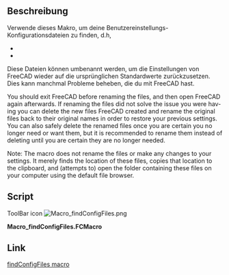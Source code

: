 <languages/>

<div lang="en" dir="ltr" class="mw-content-ltr">
{{Macro
|Name=findConfigFiles
|Icon=Macro_findConfigFiles.png
|Description=Use this macro to find your user setting configuration files, that is,<br/>'''system.cfg'''<br/>'''user.cfg'''<br/>These files can be renamed in order to reset FreeCAD's settings back to their original defaults. This can sometimes fix problems you are having with FreeCAD.<br/>You should exit FreeCAD before renaming the files, and then open FreeCAD again afterwards. If renaming the files did not solve the issue you were having you can delete the new files FreeCAD created and rename the original files back to their original names in order to restore your previous settings. You can also safely delete the renamed files once you are certain you no longer need or want them, but it is recommended to rename them instead of deleting until you are certain they are no longer needed.<br/>Note: The macro does not rename the files or make any changes to your settings. It merely finds the location of these files, copies that location to the clipboard, and (attempts to) open the folder containing these files on your computer using the default file browser. 
|Author=TheMarkster
|Version=2022.03.15
|Date=2022-03-15
|FCVersion=All
|Download=[https://wiki.freecad.org/images/b/b5/Macro_findConfigFiles.png ToolBar Icon]
}}
</div>

<span id="Description"></span>
==Beschreibung==

Verwende dieses Makro, um deine Benutzereinstellungs-Konfigurationsdateien zu finden, d.h,
* {{incode|system.cfg}}
* {{incode|user.cfg}}

Diese Dateien können umbenannt werden, um die Einstellungen von FreeCAD wieder auf die ursprünglichen Standardwerte zurückzusetzen.  Dies kann manchmal Probleme beheben, die du mit FreeCAD hast.

<div lang="en" dir="ltr" class="mw-content-ltr">
You should exit FreeCAD before renaming the files, and then open FreeCAD again afterwards.  If renaming the files did not solve the issue you were having you can delete the new files FreeCAD created and rename the original files back to their original names in order to restore your previous settings.  You can also safely delete the renamed files once you are certain you no longer need or want them, but it is recommended to rename them instead of deleting until you are certain they are no longer needed.
</div>

<div lang="en" dir="ltr" class="mw-content-ltr">
Note: The macro does not rename the files or make any changes to your settings.  It merely finds the location of these files, copies that location to the clipboard, and (attempts to) open the folder containing these files on your computer using the default file browser.
</div>

<div lang="en" dir="ltr" class="mw-content-ltr">
==Script==
</div>

<div lang="en" dir="ltr" class="mw-content-ltr">
ToolBar icon [[Image:Macro_findConfigFiles.png]]
</div>

'''Macro_findConfigFiles.FCMacro'''

{{MacroCode|code=
# -*- coding: utf-8 -*-
import FreeCAD
import subprocess, os 
from PySide import QtCore,QtGui
import platform 
__title__ = "findConfigFiles"
__author__ = "TheMarkster"
__url__ = "https://wiki.freecad.org/Macro_findConfigFiles"
__Wiki__ = "https://wiki.freecad.org/index.php?title=Macro_findConfigFiles"
__date__ = "2022.03.15" 
__version__ = __date__


"""A macro to help with user configuration files --<TheMarkster>"""

clipboard = QtGui.QApplication.clipboard()
sys = platform.system()
userFolder = App.getUserConfigDir() if hasattr(App,"getUserConfigDir") else App.getUserAppDataDir()

msgBox = QtGui.QMessageBox()
msgBox.setWindowTitle('findConfigFiles macro')
msgBox.setTextFormat(QtCore.Qt.RichText)
#msgBox.setStandardButtons(QtGui.QMessageBox.Ok.__or__(QtGui.QMessageBox.Cancel))
#__or__() is deprecated in python 3.8 and the pipe symbol interferes with addon manager, so add buttons separately
msgBox.addButton(QtGui.QMessageBox.Ok)
msgBox.addButton(QtGui.QMessageBox.Cancel)
msgBox.addButton("Copy to Clipboard and Open",QtGui.QMessageBox.ApplyRole)

#HTML tags are part of the source -- do not edit
#thanks to user C4e for help with the paragraph formatting
msg = """
 These files are located here on your system:
 <p>
    <b><font color = 'blue'>""" + userFolder + """</font></b>
 </p>
 <p>
 This macro was created to support you in renaming the configuration files of your user application. 
 This can <i>sometimes</i> correct some issues you are having using FreeCAD.
 If it doesn't work you can always go back and rename them back to their original names.
 </p>
 <p>
 To reset your configuration settings, exit FreeCAD and rename these 2 files:
 <ul>
    <li><b><font color='blue'>system.cfg</font></b>
    <li><b><font color = 'blue'>user.cfg</font></b>
 </ul>
 Rename them e.g. to user/system.cfg.backup or something similar.
 </p>
 <p>
 When you press OK the macro will attempt to open the folder location for you, but 
 you might need to open it manually if this doesn't work.
 </p>
 <p>
 Renaming these files will reset <i>all</i> of your FreeCAD settings back to default.
 </p>
 <p>
 (This macro does <i>not</i> make any changes to these files or to your user settings.)</p>
 """


msgBox.setText(msg)
ok = msgBox.exec_()
if ok==0:
    clipboard.setText(userFolder)
if ok == QtGui.QMessageBox.Ok or ok==0:
    if 'Windows' in sys:
        subprocess.Popen('start explorer.exe '+userFolder, shell=True)
    elif 'Linux' in sys:
        os.system("xdg-open '%s'" % userFolder)
    elif 'Darwin' in sys:
        subprocess.Popen(["open", userFolder])
    else:
        msgBox = QtGui.QMessageBox()
        msg = "We were unable to determine your platform, and thus cannot open your '+userFolder+' for you, but you can still do it manually.\n"
        msgBox.exec_()}}

<div lang="en" dir="ltr" class="mw-content-ltr">
==Link==
</div>

<div lang="en" dir="ltr" class="mw-content-ltr">
[https://forum.freecad.org/viewtopic.php?f=22&t=29888 findConfigFiles macro]
</div>